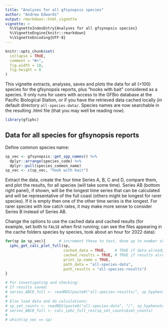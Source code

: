 ```yaml
---
title: "Analyses for all gfsynopsis species"
author: "Andrew Edwards"
output: rmarkdown::html_vignette
vignette: >
  %\VignetteIndexEntry{Analyses for all gfsynopsis species}
  %\VignetteEngine{knitr::rmarkdown}
  %\VignetteEncoding{UTF-8}
---
```


```r
knitr::opts_chunk$set(
  collapse = TRUE,
  comment = "#>",
  fig.width = 10,
  fig.height = 8
)
```

This vignette extracts, analyses, saves and plots the data for all (>100) species for the
gfsynopsis reports, plus "hooks with bait" considered as a species. It only
runs for users with access to the GFBio database at the Pacific Biological
Station, or if you have the retrieved data cached locally (in default directory
`all-species-data/`. Species names are now searchable in the resulting .html
file (that you may well be reading now).

```r
library(gfiphc)
```

## Data for all species for gfsynopsis reports

Define common species name:
```r
sp_vec <- gfsynopsis::get_spp_names() %>%
  dplyr::arrange(species_code) %>%
  dplyr::pull(species_common_name)
sp_vec <- c(sp_vec, "hook with bait")
```

Extract the data, create the four time Series A, B, C and D, compare them, and
plot the results, for all species (will take some time). Series AB (bottom right
panel), if shown, will be the longest time series that can be calculated and
will be representative of the full coast (others might be longest for rarer species).
If it is empty then one of the other time series is the longest. For rarer
species with low catch rates, it may make more sense to consider Series B
instead of Series AB.

Change the options to use the cached data and cached results (for example, set
both to `FALSE` when first running; can see the files appearing in the cache
folders species by species, took about an hour for 2022 data):
```r
for(sp in sp_vec){      # increment these to test, done up to number shown
  iphc_get_calc_plot_full(sp,
                          cached_data = TRUE,    # TRUE if data already saved
                          cached_results = TRUE, # TRUE if results already saved
                          print_sp_name = TRUE,
                          path_data = "all-species-data",
                          path_results = "all-species-results")
}

```

```r
# For investigating and checking:
# If results saved:
# series_ABCD_full <- readRDS(paste0("all-species-results/", sp_hyphenate(sp, results = TRUE)))$series_ABCD_full
#
# Else load data and do calculations:
# sp_set_counts <- readRDS(paste0("all-species-data", "/", sp_hyphenate(sp)))
# series_ABCD_full <- calc_iphc_full_res(sp_set_counts$set_counts)
#
# which(sp_vec == sp)
```
